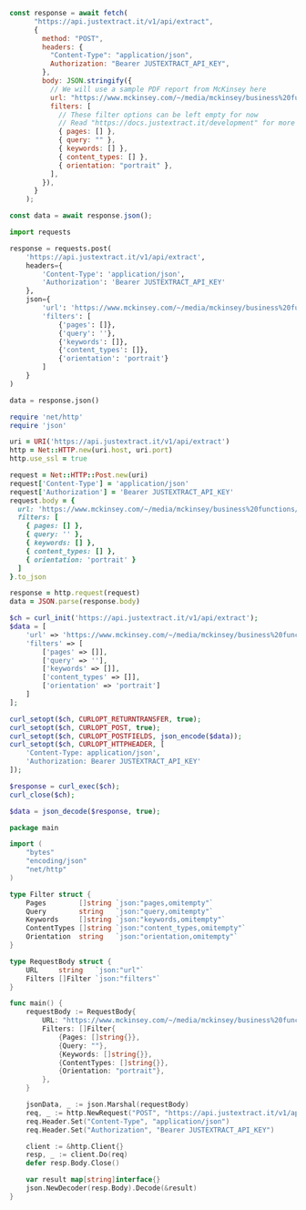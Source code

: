<CodeGroup>

```javascript api.js
const response = await fetch(
      "https://api.justextract.it/v1/api/extract",
      {
        method: "POST",
        headers: {
          "Content-Type": "application/json",
          Authorization: "Bearer JUSTEXTRACT_API_KEY",
        },
        body: JSON.stringify({
          // We will use a sample PDF report from McKinsey here
          url: "https://www.mckinsey.com/~/media/mckinsey/business%20functions/quantumblack/our%20insights/the%20state%20of%20ai/2024/the-state-of-ai-in-early-2024-final.pdf",
          filters: [
            // These filter options can be left empty for now
            // Read "https://docs.justextract.it/development" for more info
            { pages: [] },
            { query: "" },
            { keywords: [] },
            { content_types: [] },
            { orientation: "portrait" },
          ],
        }),
      }
    );

const data = await response.json();
```


```python api.py
import requests

response = requests.post(
    'https://api.justextract.it/v1/api/extract',
    headers={
        'Content-Type': 'application/json',
        'Authorization': 'Bearer JUSTEXTRACT_API_KEY'
    },
    json={
        'url': 'https://www.mckinsey.com/~/media/mckinsey/business%20functions/quantumblack/our%20insights/the%20state%20of%20ai/2024/the-state-of-ai-in-early-2024-final.pdf',
        'filters': [
            {'pages': []},
            {'query': ''},
            {'keywords': []},
            {'content_types': []},
            {'orientation': 'portrait'}
        ]
    }
)

data = response.json()
```


```ruby api.rb
require 'net/http'
require 'json'

uri = URI('https://api.justextract.it/v1/api/extract')
http = Net::HTTP.new(uri.host, uri.port)
http.use_ssl = true

request = Net::HTTP::Post.new(uri)
request['Content-Type'] = 'application/json'
request['Authorization'] = 'Bearer JUSTEXTRACT_API_KEY'
request.body = {
  url: 'https://www.mckinsey.com/~/media/mckinsey/business%20functions/quantumblack/our%20insights/the%20state%20of%20ai/2024/the-state-of-ai-in-early-2024-final.pdf',
  filters: [
    { pages: [] },
    { query: '' },
    { keywords: [] },
    { content_types: [] },
    { orientation: 'portrait' }
  ]
}.to_json

response = http.request(request)
data = JSON.parse(response.body)
```


```php api.php
$ch = curl_init('https://api.justextract.it/v1/api/extract');
$data = [
    'url' => 'https://www.mckinsey.com/~/media/mckinsey/business%20functions/quantumblack/our%20insights/the%20state%20of%20ai/2024/the-state-of-ai-in-early-2024-final.pdf',
    'filters' => [
        ['pages' => []],
        ['query' => ''],
        ['keywords' => []],
        ['content_types' => []],
        ['orientation' => 'portrait']
    ]
];

curl_setopt($ch, CURLOPT_RETURNTRANSFER, true);
curl_setopt($ch, CURLOPT_POST, true);
curl_setopt($ch, CURLOPT_POSTFIELDS, json_encode($data));
curl_setopt($ch, CURLOPT_HTTPHEADER, [
    'Content-Type: application/json',
    'Authorization: Bearer JUSTEXTRACT_API_KEY'
]);

$response = curl_exec($ch);
curl_close($ch);

$data = json_decode($response, true);
```


```go api.go
package main

import (
    "bytes"
    "encoding/json"
    "net/http"
)

type Filter struct {
    Pages        []string `json:"pages,omitempty"`
    Query        string   `json:"query,omitempty"`
    Keywords     []string `json:"keywords,omitempty"`
    ContentTypes []string `json:"content_types,omitempty"`
    Orientation  string   `json:"orientation,omitempty"`
}

type RequestBody struct {
    URL     string   `json:"url"`
    Filters []Filter `json:"filters"`
}

func main() {
    requestBody := RequestBody{
        URL: "https://www.mckinsey.com/~/media/mckinsey/business%20functions/quantumblack/our%20insights/the%20state%20of%20ai/2024/the-state-of-ai-in-early-2024-final.pdf",
        Filters: []Filter{
            {Pages: []string{}},
            {Query: ""},
            {Keywords: []string{}},
            {ContentTypes: []string{}},
            {Orientation: "portrait"},
        },
    }

    jsonData, _ := json.Marshal(requestBody)
    req, _ := http.NewRequest("POST", "https://api.justextract.it/v1/api/extract", bytes.NewBuffer(jsonData))
    req.Header.Set("Content-Type", "application/json")
    req.Header.Set("Authorization", "Bearer JUSTEXTRACT_API_KEY")

    client := &http.Client{}
    resp, _ := client.Do(req)
    defer resp.Body.Close()

    var result map[string]interface{}
    json.NewDecoder(resp.Body).Decode(&result)
}
```

</CodeGroup>